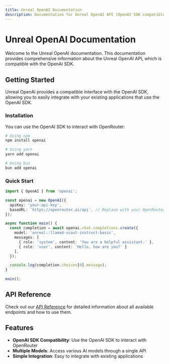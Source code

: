 ```yaml
---
title: Unreal OpenAI Documentation
description: Documentation for Unreal OpenAI API (OpenAI SDK compatible)
---
```


# Unreal OpenAI Documentation

Welcome to the Unreal OpenAI documentation. This documentation provides comprehensive information about the Unreal OpenAI API, which is compatible with the OpenAI SDK.

## Getting Started

Unreal OpenAI provides a compatible interface with the OpenAI SDK, allowing you to easily integrate with your existing applications that use the OpenAI SDK.

### Installation

You can use the OpenAI SDK to interact with OpenRouter:

```bash
# Using npm
npm install openai

# Using yarn
yarn add openai

# Using bun
bun add openai
```

### Quick Start

```typescript
import { OpenAI } from 'openai';

const openai = new OpenAI({
  apiKey: 'your-api-key',
  baseURL: 'https://openrouter.ai/api', // Replace with your OpenRouter endpoint
});

async function main() {
  const completion = await openai.chat.completions.create({
    model: 'unreal::llama4-scout-instruct-basic',
    messages: [
      { role: 'system', content: 'You are a helpful assistant.' },
      { role: 'user', content: 'Hello, how are you?' }
    ],
  });

  console.log(completion.choices[0].message);
}

main();
```

## API Reference

Check out our [API Reference](/docs/api) for detailed information about all available endpoints and how to use them.

## Features

- **OpenAI SDK Compatibility**: Use the OpenAI SDK to interact with OpenRouter
- **Multiple Models**: Access various AI models through a single API
- **Simple Integration**: Easy to integrate with existing applications
